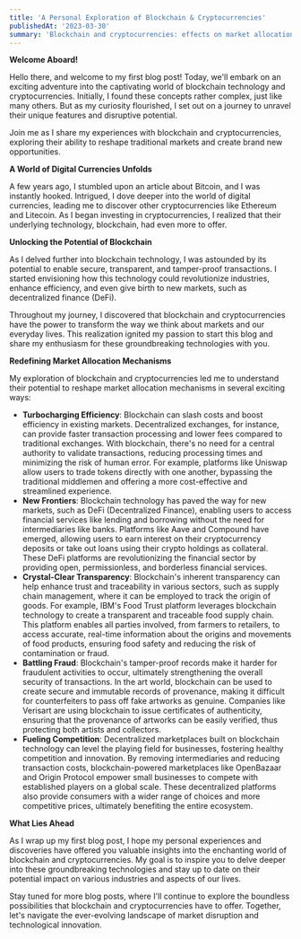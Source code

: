 ```yaml
---
title: 'A Personal Exploration of Blockchain & Cryptocurrencies'
publishedAt: '2023-03-30'
summary: 'Blockchain and cryptocurrencies: effects on market allocation mechanisms.'
---
```


**Welcome Aboard!**

Hello there, and welcome to my first blog post! Today, we'll embark on an exciting adventure into the captivating world of blockchain technology and cryptocurrencies. Initially, I found these concepts rather complex, just like many others. But as my curiosity flourished, I set out on a journey to unravel their unique features and disruptive potential.

Join me as I share my experiences with blockchain and cryptocurrencies, exploring their ability to reshape traditional markets and create brand new opportunities.

**A World of Digital Currencies Unfolds**

A few years ago, I stumbled upon an article about Bitcoin, and I was instantly hooked. Intrigued, I dove deeper into the world of digital currencies, leading me to discover other cryptocurrencies like Ethereum and Litecoin. As I began investing in cryptocurrencies, I realized that their underlying technology, blockchain, had even more to offer.

**Unlocking the Potential of Blockchain**

As I delved further into blockchain technology, I was astounded by its potential to enable secure, transparent, and tamper-proof transactions. I started envisioning how this technology could revolutionize industries, enhance efficiency, and even give birth to new markets, such as decentralized finance (DeFi).

Throughout my journey, I discovered that blockchain and cryptocurrencies have the power to transform the way we think about markets and our everyday lives. This realization ignited my passion to start this blog and share my enthusiasm for these groundbreaking technologies with you.

**Redefining Market Allocation Mechanisms**

My exploration of blockchain and cryptocurrencies led me to understand their potential to reshape market allocation mechanisms in several exciting ways:

- **Turbocharging Efficiency**: Blockchain can slash costs and boost efficiency in existing markets. Decentralized exchanges, for instance, can provide faster transaction processing and lower fees compared to traditional exchanges. With blockchain, there's no need for a central authority to validate transactions, reducing processing times and minimizing the risk of human error. For example, platforms like Uniswap allow users to trade tokens directly with one another, bypassing the traditional middlemen and offering a more cost-effective and streamlined experience.
- **New Frontiers**: Blockchain technology has paved the way for new markets, such as DeFi (Decentralized Finance), enabling users to access financial services like lending and borrowing without the need for intermediaries like banks. Platforms like Aave and Compound have emerged, allowing users to earn interest on their cryptocurrency deposits or take out loans using their crypto holdings as collateral. These DeFi platforms are revolutionizing the financial sector by providing open, permissionless, and borderless financial services.
- **Crystal-Clear Transparency**: Blockchain's inherent transparency can help enhance trust and traceability in various sectors, such as supply chain management, where it can be employed to track the origin of goods. For example, IBM's Food Trust platform leverages blockchain technology to create a transparent and traceable food supply chain. This platform enables all parties involved, from farmers to retailers, to access accurate, real-time information about the origins and movements of food products, ensuring food safety and reducing the risk of contamination or fraud.
- **Battling Fraud**: Blockchain's tamper-proof records make it harder for fraudulent activities to occur, ultimately strengthening the overall security of transactions. In the art world, blockchain can be used to create secure and immutable records of provenance, making it difficult for counterfeiters to pass off fake artworks as genuine. Companies like Verisart are using blockchain to issue certificates of authenticity, ensuring that the provenance of artworks can be easily verified, thus protecting both artists and collectors.
- **Fueling Competition**: Decentralized marketplaces built on blockchain technology can level the playing field for businesses, fostering healthy competition and innovation. By removing intermediaries and reducing transaction costs, blockchain-powered marketplaces like OpenBazaar and Origin Protocol empower small businesses to compete with established players on a global scale. These decentralized platforms also provide consumers with a wider range of choices and more competitive prices, ultimately benefiting the entire ecosystem.

**What Lies Ahead**

As I wrap up my first blog post, I hope my personal experiences and discoveries have offered you valuable insights into the enchanting world of blockchain and cryptocurrencies. My goal is to inspire you to delve deeper into these groundbreaking technologies and stay up to date on their potential impact on various industries and aspects of our lives.

Stay tuned for more blog posts, where I'll continue to explore the boundless possibilities that blockchain and cryptocurrencies have to offer. Together, let's navigate the ever-evolving landscape of market disruption and technological innovation.